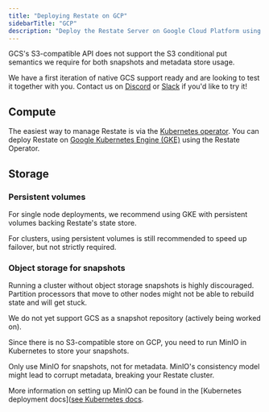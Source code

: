```yaml
---
title: "Deploying Restate on GCP"
sidebarTitle: "GCP"
description: "Deploy the Restate Server on Google Cloud Platform using GKE and persistent storage."
---
```


<Info>
GCS's S3-compatible API does not support the S3 conditional put semantics we require for both snapshots and metadata store usage.

We have a first iteration of native GCS support ready and are looking to test it together with you. Contact us on [Discord](https://discord.com/invite/skW3AZ6uGd) or [Slack](https://join.slack.com/t/restatecommunity/shared_invite/zt-2v9gl005c-WBpr167o5XJZI1l7HWKImA) if you'd like to try it!
</Info>

## Compute

The easiest way to manage Restate is via the [Kubernetes operator](/server/deploy/kubernetes).
You can deploy Restate on [Google Kubernetes Engine (GKE)](https://cloud.google.com/kubernetes-engine) using the Restate Operator.

## Storage

### Persistent volumes

For single node deployments, we recommend using GKE with persistent volumes backing Restate's state store.

For clusters, using persistent volumes is still recommended to speed up failover, but not strictly required.

### Object storage for snapshots
Running a cluster without object storage snapshots is highly discouraged. Partition processors that move to other nodes might not be able to rebuild state and will get stuck.

We do not yet support GCS as a snapshot repository (actively being worked on).

Since there is no S3-compatible store on GCP, you need to run MinIO in Kubernetes to store your snapshots.

<Warning>
Only use MinIO for snapshots, not for metadata. MinIO's consistency model might lead to corrupt metadata, breaking your Restate cluster.

More information on setting up MinIO can be found in the [Kubernetes deployment docs]([see Kubernetes docs](/server/deploy/kubernetes#minio-object-storage).
</Warning>